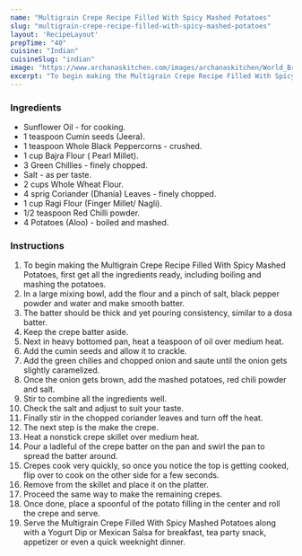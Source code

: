 ---
name: "Multigrain Crepe Recipe Filled With Spicy Mashed Potatoes"
slug: "multigrain-crepe-recipe-filled-with-spicy-mashed-potatoes"
layout: 'RecipeLayout'
prepTime: "40"
cuisine: "Indian"
cuisineSlug: "indian"
image: "https://www.archanaskitchen.com/images/archanaskitchen/World_Breakfast/Multigrain_Crepe_Recipe_Filled_With_Spicy_Potatoes-1.jpg"
excerpt: "To begin making the Multigrain Crepe Recipe Filled With Spicy Mashed Potatoes, first get all the ingredients ready, including boiling and mashing the potatoes"
---

### Ingredients

- Sunflower Oil - for cooking.
- 1 teaspoon Cumin seeds (Jeera).
- 1 teaspoon Whole Black Peppercorns - crushed.
- 1 cup Bajra Flour ( Pearl Millet).
- 3 Green Chillies - finely chopped.
- Salt - as per taste.
- 2 cups Whole Wheat Flour.
- 4 sprig Coriander (Dhania) Leaves - finely chopped.
- 1 cup Ragi Flour (Finger Millet/ Nagli).
- 1/2 teaspoon Red Chilli powder.
- 4 Potatoes (Aloo) - boiled and mashed.

### Instructions

1. To begin making the Multigrain Crepe Recipe Filled With Spicy Mashed Potatoes, first get all the ingredients ready, including boiling and mashing the potatoes.
1. In a large mixing bowl, add the flour and a pinch of salt, black pepper powder and water and make smooth batter.
1. The batter should be thick and yet pouring consistency, similar to a dosa batter.
1. Keep the crepe batter aside.
1. Next in heavy bottomed pan, heat a teaspoon of oil over medium heat.
1. Add the cumin seeds and allow it to crackle.
1. Add the green chilies and chopped onion and saute until the onion gets slightly caramelized.
1. Once the onion gets brown, add the mashed potatoes, red chili powder and salt.
1. Stir to combine all the ingredients well.
1. Check the salt and adjust to suit your taste.
1. Finally stir in the chopped coriander leaves and turn off the heat.
1. The next step is the make the crepe.
1. Heat a nonstick crepe skillet over medium heat.
1. Pour a ladleful of the crepe batter on the pan and swirl the pan to spread the batter around.
1. Crepes cook very quickly, so once you notice the top is getting cooked, flip over to cook on the other side for a few seconds.
1. Remove from the skillet and place it on the platter.
1. Proceed the same way to make the remaining crepes.
1. Once done, place a spoonful of the potato filling in the center and roll the crepe and serve.
1. Serve the Multigrain Crepe Filled With Spicy Mashed Potatoes along with a Yogurt Dip or Mexican Salsa for breakfast, tea party snack, appetizer or even a quick weeknight dinner.

